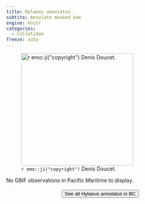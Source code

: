 ```yaml
---
title: Hylaeus annulatus
subtite: Annulate masked bee
engine: knitr
categories:
  - Colletidae
freeze: auto
---
```

![`r emo::ji("copyright")` Denis Doucet.](https://inaturalist-open-data.s3.amazonaws.com/photos/296561284/large.jpg){height=300}



No GBIF observations in Pacific Maritime to display.
<br><br>
<center>


<a href="https://www.zoology.ubc.ca/entomology/main/Hymenoptera/Colletidae/Hylaeus%20annulatus.php"><button type="button" class="btn btn-secondary">See all Hylaeus annulatus in BC <i class="fa-solid fa-arrow-up-right-from-square"></i> </button></a>
</center>
